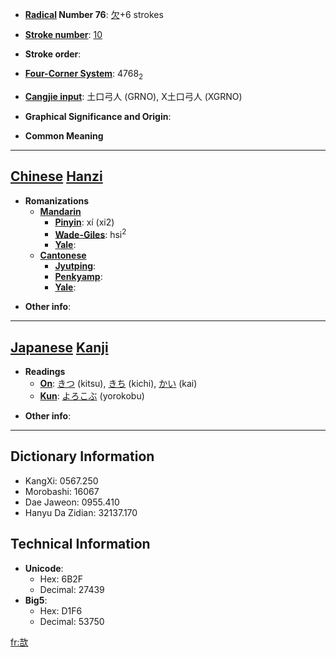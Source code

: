 * '''[[Wiktionary:Chinese radical index| Radical]] Number 76''': [[Wiktionary:Chinese radical index 欠|欠]]+6 strokes

* '''[[Wiktionary:Chinese total strokes index|Stroke number]]''': [[Wiktionary:Chinese total strokes index 10|10]]

* '''Stroke order''': 

* '''[[Wiktionary:Chinese four corner index|Four-Corner System]]''': 4768<sub>2</sub>

* '''[[Wiktionary:Chinese Cangjie index|Cangjie input]]''': 土口弓人 (GRNO), X土口弓人 (XGRNO)

* '''Graphical Significance and Origin''': 

* '''Common Meaning'''

----

== [[Chinese]] [[Hanzi]] ==

* '''Romanizations'''
** '''[[Mandarin]]'''
*** '''[[Pinyin]]''': xí (xi2)
*** '''[[Wade-Giles]]''': hsi<sup>2</sup>
*** '''[[Yale]]''': 
** '''[[Cantonese]]'''
*** '''[[Jyutping]]''':
*** '''[[Penkyamp]]''': 
*** '''[[Yale]]''': 

* '''Other info''': 

----

== [[Japanese]] [[Kanji]] ==

* '''Readings'''
** '''[[On]]''': [[きつ]] (kitsu), [[きち]] (kichi), [[かい]] (kai)
** '''[[Kun]]''': [[よろこぶ]] (yorokobu)

* '''Other info''':  

----

== Dictionary Information ==

* KangXi: 0567.250
* Morobashi: 16067
* Dae Jaweon: 0955.410
* Hanyu Da Zidian: 32137.170

== Technical Information ==

* '''Unicode''':
** Hex: 6B2F
** Decimal: 27439
* '''Big5''':
** Hex: D1F6
** Decimal: 53750

[[fr:欯]]